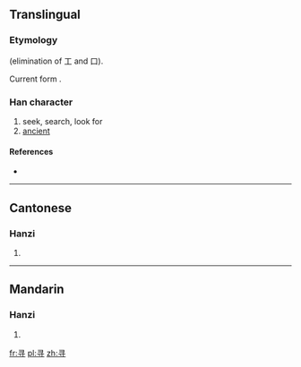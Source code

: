 {{also|尋}}
==Translingual==
{{Hani-forms|寻|[[尋]]}}

===Etymology===
{{Han simp|尋|f=工|t=&nbsp;|f2=口|t2=&nbsp;}} (elimination of 工 and 口).

Current form {{Han compound|又|t1=hand|寸|t2=hand}}.

===Han character===
{{Han char|rn=41|rad=寸|as=03|sn=6|four=|canj=尸一木戈 (SMDI)}}

# seek, search, look for
# [[ancient]]

====References====
* {{Han ref|kx=0293.331|hdz=10504.010|uh=5BFB|ud=23547}}

----

==Cantonese==

===Hanzi===
{{yue-hanzi|jyut=|y=cham4|tra=尋}}

# {{defn|lang=yue|sort=寸03}}

----

==Mandarin==

===Hanzi===
{{cmn-hanzi|tra=尋|pin=[[xún]] ([[xun2]])|wg=hsün<sup>2</sup>}}

# {{defn|lang=cmn|sort=寸03}}

[[fr:寻]]
[[pl:寻]]
[[zh:寻]]